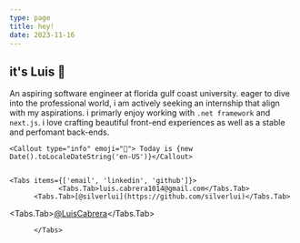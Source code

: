 ```yaml
---
type: page
title: hey!
date: 2023-11-16
---
```


## it's Luis 🚀  
 
An aspiring software engineer at florida gulf coast university. eager to dive into the professional world, 
i am actively seeking an internship that align with my aspirations.
i primarly enjoy working with `.net framework` and `next.js`.
i love crafting beautiful front-end experiences as well as a stable and perfomant back-ends.

 
    <Callout type="info" emoji="📅"> Today is {new Date().toLocaleDateString('en-US')}</Callout>

 
    <Tabs items={['email', 'linkedin', 'github']}>
                <Tabs.Tab>luis.cabrera1014@gmail.com</Tabs.Tab>
          <Tabs.Tab>[@silverlui](https://github.com/silverlui)</Tabs.Tab>
  <Tabs.Tab>[@LuisCabrera](https://www.linkedin.com/in/luis-cabrera-584644208/)</Tabs.Tab>

          </Tabs>



